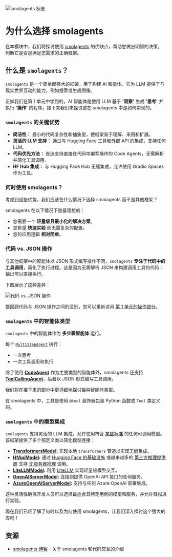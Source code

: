 ![smolagents 标志](https://huggingface.co/datasets/huggingface/documentation-images/resolve/main/smolagents/license_to_call.png)
# 为什么选择 smolagents

在本模块中，我们将探讨使用 [smolagents](https://huggingface.co/docs/smolagents/en/index) 的优缺点，帮助您做出明智的决策，判断它是否是满足您需求的正确框架。

## 什么是 `smolagents`？

`smolagents` 是一个简单而强大的框架，用于构建 AI 智能体。它为 LLM 提供了与现实世界互动的能力，例如搜索或生成图像。

正如我们在第 1 单元中学到的，AI 智能体是使用 LLM 基于 **'观察'** 生成 **'思考'** 并执行 **'操作'** 的程序。接下来我们来探讨这在 smolagents 中是如何实现的。

### `smolagents` 的关键优势
- **简洁性：** 最小的代码复杂性和抽象层，使框架易于理解、采用和扩展。
- **灵活的 LLM 支持：** 通过与 Hugging Face 工具和外部 API 的集成，支持任何 LLM。
- **代码优先方法：** 首选支持直接在代码中编写操作的 Code Agents，无需解析并简化工具调用。
- **HF Hub 集成：** 与 Hugging Face Hub 无缝集成，允许使用 Gradio Spaces 作为工具。

### 何时使用 smolagents？

考虑到这些优势，我们应该在什么情况下选择 smolagents 而不是其他框架？

smolagents 在以下情况下是最理想的：
- 您需要一个 **轻量级且最小化的解决方案**。
- 您希望 **快速实验** 而无需复杂的配置。
- 您的应用逻辑 **相对简单**。

### 代码 vs. JSON 操作
与其他框架中的智能体以 JSON 形式编写操作不同，`smolagents` **专注于代码中的工具调用**，简化了执行过程。这是因为无需解析 JSON 来构建调用工具的代码：输出可以直接执行。

下图展示了这种差异：

![代码 vs. JSON 操作](https://huggingface.co/datasets/huggingface/documentation-images/resolve/main/transformers/code_vs_json_actions.png)

要回顾代码与 JSON 操作之间的区别，您可以重新访问 [第 1 单元的操作部分](https://huggingface.co/learn/agents-course/unit1/actions#actions-enabling-the-agent-to-engage-with-its-environment)。

### `smolagents` 中的智能体类型

`smolagents` 中的智能体作为 **多步骤智能体** 运行。

每个 [`MultiStepAgent`](https://huggingface.co/docs/smolagents/main/en/reference/agents#smolagents.MultiStepAgent) 执行：
- 一次思考
- 一次工具调用和执行

除了使用 **[CodeAgent](https://huggingface.co/docs/smolagents/main/en/reference/agents#smolagents.CodeAgent)** 作为主要类型的智能体外，smolagents 还支持 **[ToolCallingAgent](https://huggingface.co/docs/smolagents/main/en/reference/agents#smolagents.ToolCallingAgent)**，后者以 JSON 形式编写工具调用。

我们将在接下来的部分中更详细地探讨每种智能体类型。

<Tip> 
在 smolagents 中，工具是使用 <code>@tool</code> 装饰器包装 Python 函数或 <code>Tool</code> 类定义的。
</Tip>

### `smolagents` 中的模型集成
`smolagents` 支持灵活的 LLM 集成，允许使用符合 [某些标准](https://huggingface.co/docs/smolagents/main/en/reference/models) 的任何可调用模型。该框架提供了多个预定义类以简化模型连接：

- **[TransformersModel](https://huggingface.co/docs/smolagents/main/en/reference/models#smolagents.TransformersModel):** 实现本地 `transformers` 管道以实现无缝集成。
- **[HfApiModel](https://huggingface.co/docs/smolagents/main/en/reference/models#smolagents.HfApiModel):** 通过 [Hugging Face 的基础设施](https://huggingface.co/docs/api-inference/index) 或越来越多的 [第三方推理提供商](https://huggingface.co/docs/huggingface_hub/main/en/guides/inference#supported-providers-and-tasks) 支持 [无服务器推理](https://huggingface.co/docs/huggingface_hub/main/en/guides/inference) 调用。
- **[LiteLLMModel](https://huggingface.co/docs/smolagents/main/en/reference/models#smolagents.LiteLLMModel):** 利用 [LiteLLM](https://www.litellm.ai/) 实现轻量级模型交互。
- **[OpenAIServerModel](https://huggingface.co/docs/smolagents/main/en/reference/models#smolagents.OpenAIServerModel):** 连接到提供 OpenAI API 接口的任何服务。
- **[AzureOpenAIServerModel](https://huggingface.co/docs/smolagents/main/en/reference/models#smolagents.AzureOpenAIServerModel):** 支持与任何 Azure OpenAI 部署集成。

这种灵活性确保开发人员可以选择最适合其特定用例的模型和服务，并允许轻松进行实验。

现在我们已经了解了何时以及为何使用 smolagents，让我们深入探讨这个强大的库吧！

## 资源

- [smolagents 博客](https://huggingface.co/blog/smolagents) - 关于 smolagents 和代码交互的介绍